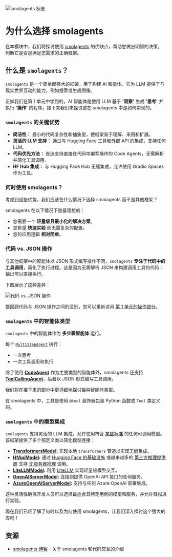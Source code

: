 ![smolagents 标志](https://huggingface.co/datasets/huggingface/documentation-images/resolve/main/smolagents/license_to_call.png)
# 为什么选择 smolagents

在本模块中，我们将探讨使用 [smolagents](https://huggingface.co/docs/smolagents/en/index) 的优缺点，帮助您做出明智的决策，判断它是否是满足您需求的正确框架。

## 什么是 `smolagents`？

`smolagents` 是一个简单而强大的框架，用于构建 AI 智能体。它为 LLM 提供了与现实世界互动的能力，例如搜索或生成图像。

正如我们在第 1 单元中学到的，AI 智能体是使用 LLM 基于 **'观察'** 生成 **'思考'** 并执行 **'操作'** 的程序。接下来我们来探讨这在 smolagents 中是如何实现的。

### `smolagents` 的关键优势
- **简洁性：** 最小的代码复杂性和抽象层，使框架易于理解、采用和扩展。
- **灵活的 LLM 支持：** 通过与 Hugging Face 工具和外部 API 的集成，支持任何 LLM。
- **代码优先方法：** 首选支持直接在代码中编写操作的 Code Agents，无需解析并简化工具调用。
- **HF Hub 集成：** 与 Hugging Face Hub 无缝集成，允许使用 Gradio Spaces 作为工具。

### 何时使用 smolagents？

考虑到这些优势，我们应该在什么情况下选择 smolagents 而不是其他框架？

smolagents 在以下情况下是最理想的：
- 您需要一个 **轻量级且最小化的解决方案**。
- 您希望 **快速实验** 而无需复杂的配置。
- 您的应用逻辑 **相对简单**。

### 代码 vs. JSON 操作
与其他框架中的智能体以 JSON 形式编写操作不同，`smolagents` **专注于代码中的工具调用**，简化了执行过程。这是因为无需解析 JSON 来构建调用工具的代码：输出可以直接执行。

下图展示了这种差异：

![代码 vs. JSON 操作](https://huggingface.co/datasets/huggingface/documentation-images/resolve/main/transformers/code_vs_json_actions.png)

要回顾代码与 JSON 操作之间的区别，您可以重新访问 [第 1 单元的操作部分](https://huggingface.co/learn/agents-course/unit1/actions#actions-enabling-the-agent-to-engage-with-its-environment)。

### `smolagents` 中的智能体类型

`smolagents` 中的智能体作为 **多步骤智能体** 运行。

每个 [`MultiStepAgent`](https://huggingface.co/docs/smolagents/main/en/reference/agents#smolagents.MultiStepAgent) 执行：
- 一次思考
- 一次工具调用和执行

除了使用 **[CodeAgent](https://huggingface.co/docs/smolagents/main/en/reference/agents#smolagents.CodeAgent)** 作为主要类型的智能体外，smolagents 还支持 **[ToolCallingAgent](https://huggingface.co/docs/smolagents/main/en/reference/agents#smolagents.ToolCallingAgent)**，后者以 JSON 形式编写工具调用。

我们将在接下来的部分中更详细地探讨每种智能体类型。

<Tip> 
在 smolagents 中，工具是使用 <code>@tool</code> 装饰器包装 Python 函数或 <code>Tool</code> 类定义的。
</Tip>

### `smolagents` 中的模型集成
`smolagents` 支持灵活的 LLM 集成，允许使用符合 [某些标准](https://huggingface.co/docs/smolagents/main/en/reference/models) 的任何可调用模型。该框架提供了多个预定义类以简化模型连接：

- **[TransformersModel](https://huggingface.co/docs/smolagents/main/en/reference/models#smolagents.TransformersModel):** 实现本地 `transformers` 管道以实现无缝集成。
- **[HfApiModel](https://huggingface.co/docs/smolagents/main/en/reference/models#smolagents.HfApiModel):** 通过 [Hugging Face 的基础设施](https://huggingface.co/docs/api-inference/index) 或越来越多的 [第三方推理提供商](https://huggingface.co/docs/huggingface_hub/main/en/guides/inference#supported-providers-and-tasks) 支持 [无服务器推理](https://huggingface.co/docs/huggingface_hub/main/en/guides/inference) 调用。
- **[LiteLLMModel](https://huggingface.co/docs/smolagents/main/en/reference/models#smolagents.LiteLLMModel):** 利用 [LiteLLM](https://www.litellm.ai/) 实现轻量级模型交互。
- **[OpenAIServerModel](https://huggingface.co/docs/smolagents/main/en/reference/models#smolagents.OpenAIServerModel):** 连接到提供 OpenAI API 接口的任何服务。
- **[AzureOpenAIServerModel](https://huggingface.co/docs/smolagents/main/en/reference/models#smolagents.AzureOpenAIServerModel):** 支持与任何 Azure OpenAI 部署集成。

这种灵活性确保开发人员可以选择最适合其特定用例的模型和服务，并允许轻松进行实验。

现在我们已经了解了何时以及为何使用 smolagents，让我们深入探讨这个强大的库吧！

## 资源

- [smolagents 博客](https://huggingface.co/blog/smolagents) - 关于 smolagents 和代码交互的介绍